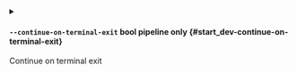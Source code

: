 
<details className="config-field -function" data-expandable="false">
<summary>

#### `--continue-on-terminal-exit` <span class="config-field-type">bool</span> <span class="config-field-enum"></span> <span class="config-field-default -return"></span> <span class="config-field-required" data-required="false">pipeline only</span>  {#start_dev-continue-on-terminal-exit}

Continue on terminal exit

</summary>



</details>
